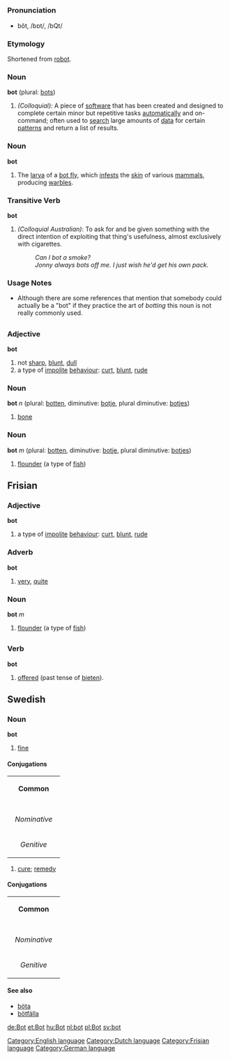 =={{en}}==
[[Category:English language]]
===Pronunciation===
*bŏt, /bɒt/, /bQt/

===Etymology===
Shortened from [[robot]].

===Noun===
'''bot''' (plural: [[bots]])

#''(Colloquial):'' A piece of [[software]] that has been created and designed to complete certain minor but repetitive tasks [[automatically]] and on-command; often used to [[search]] large amounts of [[data]] for certain [[patterns]] and return a list of results.

===Noun===
'''bot'''
#The [[larva]] of a [[bot fly]], which [[infest]]s the [[skin]] of various [[mammal]]s, producing [[warble]]s.

===Transitive Verb===
'''bot'''
# ''(Colloquial Australian)'': To ask for and be given something with the direct intention of exploiting that thing's usefulness, almost exclusively with cigarettes.
#: ''Can I bot a smoke?''
#: ''Jonny always bots off me. I just wish he'd get his own pack.''

===Usage Notes===
* Although there are some references that mention that somebody could actually be a "bot" if they practice the art of ''botting'' this noun is not really commonly used.

=={{nl}}==
[[Category:Dutch language]]
===Adjective===
'''bot'''

# not [[sharp]], [[blunt]], [[dull]]
# a type of [[impolite]] [[behaviour]]: [[curt]], [[blunt]], [[rude]]

===Noun===
'''bot''' ''n'' (plural: [[botten]], diminutive: [[botje]], plural diminutive: [[botjes]])

# [[bone]]

===Noun===
'''bot''' ''m'' (plural: [[botten]], diminutive: [[botje]], plural diminutive: [[botjes]])

# [[flounder]] (a type of [[fish]])

==Frisian==
[[Category:Frisian language]]
===Adjective===
'''bot'''

# a type of [[impolite]] [[behaviour]]: [[curt]], [[blunt]], [[rude]]

===Adverb===
'''bot'''

# [[very]], [[quite]]

===Noun===
'''bot''' ''m''

# [[flounder]] (a type of [[fish]])
=={{de}}==
[[Category:German language]]
===Verb===

'''bot'''

# [[offered]] (past tense of [[bieten]]).

==Swedish==
===Noun===
'''bot'''

#[[fine]]

====Conjugations====
{| border=1 cellspacing=0
| bgcolor="#FFFFF0" colspan=5 align=center | '''Common'''
|-
|- bgcolor="#FFFFF0" align=center
! rowspan=2 | 
| colspan=2 width=105| Singular 
| colspan=2 | Plural
|- bgcolor="#FFFFF0" align=center
| width=105 | ''Indefinite'' 
| width=105 | ''Definite'' 
| width=105 |  ''Indefinite'' 
|  width=105 | ''Definite''
|- align=center
| width=105 bgcolor="#FFFFF0" | ''Nominative'' 
| [[bot]]
| [[boten]]
| [[böter]]
| [[böterna]]
|- align=center
| width=105 bgcolor="#FFFFF0" | ''Genitive'' 
| [[bots]]
| [[botens]]
| [[böters]]
| [[böternas]]
|}



#[[cure]]; [[remedy]]

====Conjugations====
{| border=1 cellspacing=0
| bgcolor="#FFFFF0" colspan=5 align=center | '''Common'''
|-
|- bgcolor="#FFFFF0" align=center
! rowspan=2 | 
| colspan=2 width=105| Singular 
| colspan=2 | Plural
|- bgcolor="#FFFFF0" align=center
| width=105 | ''Indefinite'' 
| width=105 | ''Definite'' 
| width=105 |  ''Indefinite'' 
|  width=105 | ''Definite''
|- align=center
| width=105 bgcolor="#FFFFF0" | ''Nominative'' 
| [[bot]]
| [[boten]]
| [[boter]]
| [[boterna]]
|- align=center
| width=105 bgcolor="#FFFFF0" | ''Genitive'' 
| [[bots]]
| [[botens]]
| [[boters]]
| [[boternas]]
|}

====See also====
*[[böta]]
*[[bötfälla]]


[[de:Bot]]
[[et:Bot]]
[[hu:Bot]]
[[nl:bot]]
[[pl:Bot]]
[[sv:bot]]